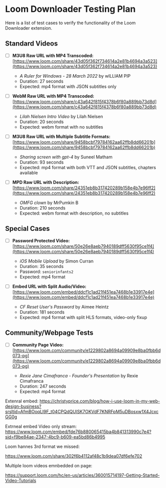 # Loom Downloader Testing Plan

Here is a list of test cases to verify the functionality of the Loom Downloader extension.

## Standard Videos

- [ ] **M3U8 Raw URL with MP4 Transcoded:** [https://www.loom.com/share/43d05f362f734614a2e81b4694a3a523](https://www.loom.com/share/43d05f362f734614a2e81b4694a3a523)

  - _A Ruler for Windows - 28 March 2022_ by wILLIAM PIP
  - Duration: 27 seconds
  - Expected: mp4 format with JSON subtitles only

- [ ] **WebM Raw URL with MP4 Transcoded:** [https://www.loom.com/share/c43a642f815f4378b6f80a889bb73d8d](https://www.loom.com/share/c43a642f815f4378b6f80a889bb73d8d)

  - _Lilah Nielsen Intro Video_ by Lilah Nielsen
  - Duration: 20 seconds
  - Expected: webm format with no subtitles

- [ ] **M3U8 Raw URL with Multiple Subtitle Formats:** [https://www.loom.com/share/9458bcbf79784162aa62ffb8dd66201b](https://www.loom.com/share/9458bcbf79784162aa62ffb8dd66201b)

  - _Sharing screen with gpt-4_ by Suneel Matham
  - Duration: 93 seconds
  - Expected: mp4 format with both VTT and JSON subtitles, chapters available

- [ ] **MPD Raw URL with Description:** [https://www.loom.com/share/24351eb8b317420289b158e4b7e96ff2](https://www.loom.com/share/24351eb8b317420289b158e4b7e96ff2)
  - _OMFG clown_ by MrPumkin B
  - Duration: 210 seconds
  - Expected: webm format with description, no subtitles

## Special Cases

- [ ] **Password Protected Video:** [https://www.loom.com/share/50e26e8aeb7940189dff5630f95ce1f4](https://www.loom.com/share/50e26e8aeb7940189dff5630f95ce1f4)

  - _iOS Mobile Upload_ by Simon Curran
  - Duration: 35 seconds
  - Password: `seniorinfants2`
  - Expected: mp4 format

- [ ] **Embed URL with Split Audio/Video:** [https://www.loom.com/embed/ddcf1c1ad21f451ea7468b1e33917e4e](https://www.loom.com/embed/ddcf1c1ad21f451ea7468b1e33917e4e)
  - _CF Reset User's Password_ by Aimee Heintz
  - Duration: 181 seconds
  - Expected: mp4 format with split HLS formats, video-only fixup

## Community/Webpage Tests

- [ ] **Community Page Video:** [https://www.loom.com/community/e1229802a8694a09909e8ba0fbb6d073-pg](https://www.loom.com/community/e1229802a8694a09909e8ba0fbb6d073-pg)

  - _Rexie Jane Cimafranca - Founder's Presentation_ by Rexie Cimafranca
  - Duration: 247 seconds
  - Expected: mp4 format

Extenral embed: https://christyprice.com/blog/how-i-use-loom-in-my-web-design-business?srsltid=AfmBOoqLI9F_t04CPQdQUlSK7OKVdF7KNRFpM5uDBosxw1X4JcxcGG0g

Extrneal embed Video only stream: https://www.loom.com/embed/fde76b880065415ba4b841313990c7e4?sid=f9be84ae-2347-4bc9-b609-ea5bd86b4995

Loom hannes 3rd format we missed: 

https://www.loom.com/share/302f6b4112af48c1b9dea07df6efe702

Multiple loom videos emnbedded on page:

https://support.loom.com/hc/en-us/articles/360015714197-Getting-Started-Video-Tutorials